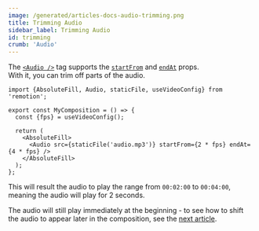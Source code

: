 ```yaml
---
image: /generated/articles-docs-audio-trimming.png
title: Trimming Audio
sidebar_label: Trimming Audio
id: trimming
crumb: 'Audio'
---
```



The [`<Audio />`](/docs/audio) tag supports the [`startFrom`](/docs/audio#startfrom--endat) and [`endAt`](/docs/audio#startfrom--endat) props.  
With it, you can trim off parts of the audio.

```tsx twoslash {8} title="MyComp.tsx"
import {AbsoluteFill, Audio, staticFile, useVideoConfig} from 'remotion';

export const MyComposition = () => {
  const {fps} = useVideoConfig();

  return (
    <AbsoluteFill>
      <Audio src={staticFile('audio.mp3')} startFrom={2 * fps} endAt={4 * fps} />
    </AbsoluteFill>
  );
};
```

This will result the audio to play the range from `00:02:00` to `00:04:00`, meaning the audio will play for 2 seconds.

The audio will still play immediately at the beginning - to see how to shift the audio to appear later in the composition, see the [next article](/docs/audio/delaying).
